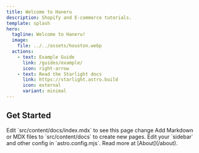 ```yaml
---
title: Welcome to Haneru
description: Shopify and E-commerce tutorials.
template: splash
hero:
  tagline: Welcome to Haneru!
  image:
    file: ../../assets/houston.webp
  actions:
    - text: Example Guide
      link: /guides/example/
      icon: right-arrow
    - text: Read the Starlight docs
      link: https://starlight.astro.build
      icon: external
      variant: minimal
---
```



## Get Started

<CardGrid stagger>
  <Card title="Update content" icon="pencil">
    Edit `src/content/docs/index.mdx` to see this page change
  </Card>
  <Card title="Add new content" icon="add-document">
    Add Markdown or MDX files to `src/content/docs` to create new pages.
  </Card>
  <Card title="Configure your site" icon="setting">
    Edit your `sidebar` and other config in `astro.config.mjs`.
  </Card>
  <Card title="Read the docs" icon="open-book">
    Read more at [About](/about).


  </Card>
</CardGrid>
